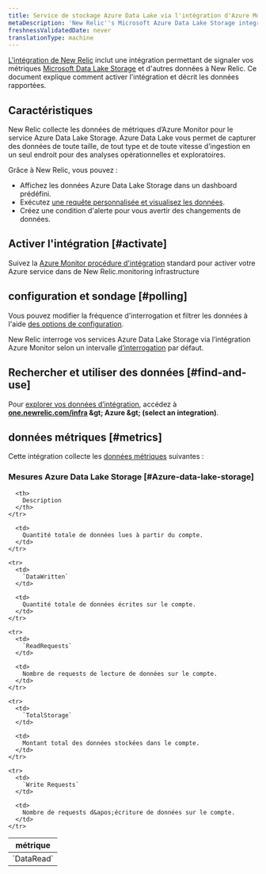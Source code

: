 ```yaml
---
title: Service de stockage Azure Data Lake via l'intégration d'Azure Monitor
metaDescription: 'New Relic''s Microsoft Azure Data Lake Storage integration: what data it reports and how to enable it.'
freshnessValidatedDate: never
translationType: machine
---
```


[L&apos;intégration de New Relic](/docs/infrastructure/introduction-infra-monitoring) inclut une intégration permettant de signaler vos métriques [Microsoft Data Lake Storage](https://learn.microsoft.com/en-us/azure/data-lake-store) et d&apos;autres données à New Relic. Ce document explique comment activer l&apos;intégration et décrit les données rapportées.

## Caractéristiques

New Relic collecte les données de métriques d’Azure Monitor pour le service Azure Data Lake Storage. Azure Data Lake vous permet de capturer des données de toute taille, de tout type et de toute vitesse d’ingestion en un seul endroit pour des analyses opérationnelles et exploratoires.

Grâce à New Relic, vous pouvez :

* Affichez les données Azure Data Lake Storage dans un dashboard prédéfini.
* Exécutez [une requête personnalisée et visualisez les données](/docs/infrastructure/integrations-getting-started/getting-started/use-integration-data-new-relic-insights).
* Créez une condition d&apos;alerte pour vous avertir des changements de données.

## Activer l&apos;intégration [#activate]

Suivez la [Azure Monitor procédure d&apos;intégration](/docs/infrastructure/microsoft-azure-integrations/azure-integrations-list/azure-monitor) standard pour activer votre Azure service dans de New Relic.monitoring infrastructure

## configuration et sondage [#polling]

Vous pouvez modifier la fréquence d&apos;interrogation et filtrer les données à l&apos;aide [des options de configuration](/docs/infrastructure/microsoft-azure-integrations/azure-integrations-list/azure-monitor/#settings).

New Relic interroge vos services Azure Data Lake Storage via l’intégration Azure Monitor selon un intervalle [d’interrogation](/docs/infrastructure/microsoft-azure-integrations/azure-integrations-list/azure-monitor/#settings) par défaut.

## Rechercher et utiliser des données [#find-and-use]

Pour [explorer vos données d’intégration](/docs/infrastructure/integrations/find-use-infrastructure-integration-data), accédez à <DNT>**[one.newrelic.com/infra](https://one.newrelic.com/infra) &amp;gt; Azure &amp;gt; (select an integration)**</DNT>.

## données métriques [#metrics]

Cette intégration collecte les [données métriques](/docs/infrastructure/integrations-getting-started/getting-started/understand-integration-data-data-types#metric) suivantes :

### Mesures Azure Data Lake Storage [#Azure-data-lake-storage]

<table>
  <thead>
    <tr>
      <th style={{ width: "300px" }}>
        métrique
      </th>

      <th>
        Description
      </th>
    </tr>
  </thead>

  <tbody>
    <tr>
      <td>
        `DataRead`
      </td>

      <td>
        Quantité totale de données lues à partir du compte.
      </td>
    </tr>

    <tr>
      <td>
        `DataWritten`
      </td>

      <td>
        Quantité totale de données écrites sur le compte.
      </td>
    </tr>

    <tr>
      <td>
        `ReadRequests`
      </td>

      <td>
        Nombre de requests de lecture de données sur le compte.
      </td>
    </tr>

    <tr>
      <td>
        `TotalStorage`
      </td>

      <td>
        Montant total des données stockées dans le compte.
      </td>
    </tr>

    <tr>
      <td>
        `Write Requests`
      </td>

      <td>
        Nombre de requests d&apos;écriture de données sur le compte.
      </td>
    </tr>
  </tbody>
</table>